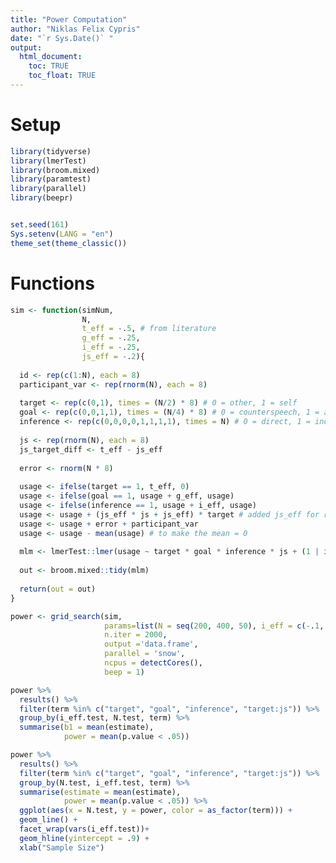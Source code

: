 ```yaml
---
title: "Power Computation"
author: "Niklas Felix Cypris"
date: "`r Sys.Date()` "
output:
  html_document:
    toc: TRUE
    toc_float: TRUE
---
```


# Setup

```r
library(tidyverse)
library(lmerTest)
library(broom.mixed)
library(paramtest)
library(parallel)
library(beepr)


set.seed(161)
Sys.setenv(LANG = "en")
theme_set(theme_classic())
```

# Functions

```r
sim <- function(simNum, 
                N, 
                t_eff = -.5, # from literature
                g_eff = -.25,
                i_eff = -.25,
                js_eff = -.2){
  
  id <- rep(c(1:N), each = 8)
  participant_var <- rep(rnorm(N), each = 8)
  
  target <- rep(c(0,1), times = (N/2) * 8) # 0 = other, 1 = self
  goal <- rep(c(0,0,1,1), times = (N/4) * 8) # 0 = counterspeech, 1 = advertisement
  inference <- rep(c(0,0,0,0,1,1,1,1), times = N) # 0 = direct, 1 = indirect
  
  js <- rep(rnorm(N), each = 8)
  js_target_diff <- t_eff - js_eff
  
  error <- rnorm(N * 8)
  
  usage <- ifelse(target == 1, t_eff, 0)
  usage <- ifelse(goal == 1, usage + g_eff, usage)
  usage <- ifelse(inference == 1, usage + i_eff, usage)
  usage <- usage + (js_eff * js + js_eff) * target # added js_eff for rough approximation of effect
  usage <- usage + error + participant_var
  usage <- usage - mean(usage) # to make the mean = 0
  
  mlm <- lmerTest::lmer(usage ~ target * goal * inference * js + (1 | id))
  
  out <- broom.mixed::tidy(mlm)
  
  return(out = out)
}

```

```r
power <- grid_search(sim, 
                     params=list(N = seq(200, 400, 50), i_eff = c(-.1, -.2)),
                     n.iter = 2000,
                     output ='data.frame',
                     parallel = 'snow',
                     ncpus = detectCores(),
                     beep = 1)
```

```r
power %>% 
  results() %>% 
  filter(term %in% c("target", "goal", "inference", "target:js")) %>% 
  group_by(i_eff.test, N.test, term) %>% 
  summarise(b1 = mean(estimate),
            power = mean(p.value < .05))
```

```r
power %>% 
  results() %>% 
  filter(term %in% c("target", "goal", "inference", "target:js")) %>% 
  group_by(N.test, i_eff.test, term) %>% 
  summarise(estimate = mean(estimate),
            power = mean(p.value < .05)) %>% 
  ggplot(aes(x = N.test, y = power, color = as_factor(term))) +
  geom_line() +
  facet_wrap(vars(i_eff.test))+
  geom_hline(yintercept = .9) +
  xlab("Sample Size")
```

